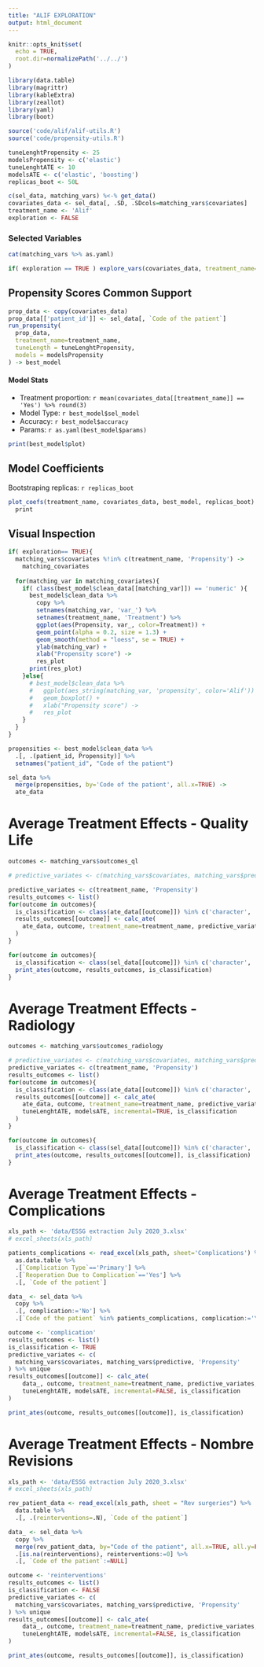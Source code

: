 ```yaml
---
title: "ALIF EXPLORATION"
output: html_document
---
```


```r
knitr::opts_knit$set(
  echo = TRUE, 
  root.dir=normalizePath('../../')
)
```

```r
library(data.table)
library(magrittr)
library(kableExtra)
library(zeallot)
library(yaml)
library(boot)

source('code/alif/alif-utils.R')
source('code/propensity-utils.R')

tuneLenghtPropensity <- 25
modelsPropensity <- c('elastic')
tuneLenghtATE <- 10
modelsATE <- c('elastic', 'boosting')
replicas_boot <- 50L

c(sel_data, matching_vars) %<-% get_data()
covariates_data <- sel_data[, .SD, .SDcols=matching_vars$covariates]
treatment_name <- 'Alif'
exploration <- FALSE
```

### Selected Variables

```r
cat(matching_vars %>% as.yaml)
```

```r
if( exploration == TRUE ) explore_vars(covariates_data, treatment_name=treatment_name)
```


## Propensity Scores Common Support
```r
prop_data <- copy(covariates_data)
prop_data[['patient_id']] <- sel_data[, `Code of the patient`]
run_propensity(
  prop_data,
  treatment_name=treatment_name,
  tuneLength = tuneLenghtPropensity,
  models = modelsPropensity
) -> best_model

```

#### Model Stats

- Treatment proportion: `r mean(covariates_data[[treatment_name]] == 'Yes') %>% round(3)`
- Model Type: `r best_model$sel_model`
- Accuracy: `r best_model$accuracy`
- Params: `r as.yaml(best_model$params)`


```r
print(best_model$plot)
```

## Model Coefficients

Bootstraping replicas: `r replicas_boot`

```r
plot_coefs(treatment_name, covariates_data, best_model, replicas_boot) %>% 
  print
```



## Visual Inspection

```r

if( exploration== TRUE){
  matching_vars$covariates %!in% c(treatment_name, 'Propensity') ->
    matching_covariates
  
  for(matching_var in matching_covariates){
    if( class(best_model$clean_data[[matching_var]]) == 'numeric' ){
      best_model$clean_data %>% 
        copy %>% 
        setnames(matching_var, 'var_') %>% 
        setnames(treatment_name, 'Treatment') %>% 
        ggplot(aes(Propensity, var_, color=Treatment)) +
        geom_point(alpha = 0.2, size = 1.3) +
        geom_smooth(method = "loess", se = TRUE) +
        ylab(matching_var) +
        xlab("Propensity score") ->
        res_plot
      print(res_plot)
    }else{
      # best_model$clean_data %>%
      #   ggplot(aes_string(matching_var, 'propensity', color='Alif')) +
      #   geom_boxplot() +
      #   xlab("Propensity score") ->
      #   res_plot
    }
  }
}
```


```r
propensities <- best_model$clean_data %>% 
  .[, .(patient_id, Propensity)] %>% 
  setnames("patient_id", "Code of the patient")

sel_data %>% 
  merge(propensities, by='Code of the patient', all.x=TRUE) ->
  ate_data
```


# Average Treatment Effects - Quality Life

```r
outcomes <- matching_vars$outcomes_ql

# predictive_variates <- c(matching_vars$covariates, matching_vars$predictive) %>% unique

predictive_variates <- c(treatment_name, 'Propensity')
results_outcomes <- list()
for(outcome in outcomes){
  is_classification <- class(ate_data[[outcome]]) %in% c('character', 'factor')
  results_outcomes[[outcome]] <- calc_ate(
    ate_data, outcome, treatment_name=treatment_name, predictive_variates, first_visit=TRUE, tuneLenghtATE, modelsATE, incremental=TRUE, is_classification
  )
}
```

```r
for(outcome in outcomes){
  is_classification <- class(sel_data[[outcome]]) %in% c('character', 'factor')
  print_ates(outcome, results_outcomes, is_classification)
}
```

# Average Treatment Effects - Radiology

```r
outcomes <- matching_vars$outcomes_radiology

# predictive_variates <- c(matching_vars$covariates, matching_vars$predictive) %>% unique
predictive_variates <- c(treatment_name, 'Propensity')
results_outcomes <- list()
for(outcome in outcomes){
  is_classification <- class(ate_data[[outcome]]) %in% c('character', 'factor')
  results_outcomes[[outcome]] <- calc_ate(
    ate_data, outcome, treatment_name=treatment_name, predictive_variates, first_visit=FALSE,
    tuneLenghtATE, modelsATE, incremental=TRUE, is_classification
  )
}
```

```r
for(outcome in outcomes){
  is_classification <- class(sel_data[[outcome]]) %in% c('character', 'factor')
  print_ates(outcome, results_outcomes[[outcome]], is_classification)
}
```

# Average Treatment Effects - Complications

```r
xls_path <- 'data/ESSG extraction July 2020_3.xlsx'
# excel_sheets(xls_path)

patients_complications <- read_excel(xls_path, sheet='Complications') %>%
  as.data.table %>%
  .[`Complication Type`=='Primary'] %>%
  .[`Reoperation Due to Complication`=='Yes'] %>%
  .[, `Code of the patient`]

data_ <- sel_data %>%
  copy %>%
  .[, complication:='No'] %>%
  .[`Code of the patient` %in% patients_complications, complication:='Yes']

outcome <- 'complication'
results_outcomes <- list()
is_classification <- TRUE
predictive_variates <- c(
  matching_vars$covariates, matching_vars$predictive, 'Propensity'
) %>% unique
results_outcomes[[outcome]] <- calc_ate(
    data_, outcome, treatment_name=treatment_name, predictive_variates, first_visit=FALSE,
    tuneLenghtATE, modelsATE, incremental=FALSE, is_classification
)
```

```r
print_ates(outcome, results_outcomes[[outcome]], is_classification)
```

# Average Treatment Effects - Nombre Revisions

```r
xls_path <- 'data/ESSG extraction July 2020_3.xlsx'
# excel_sheets(xls_path)

rev_patient_data <- read_excel(xls_path, sheet = "Rev surgeries") %>% 
  data.table %>% 
  .[, .(reinterventions=.N), `Code of the patient`]

data_ <- sel_data %>%
  copy %>%
  merge(rev_patient_data, by="Code of the patient", all.x=TRUE, all.y=FALSE) %>% 
  .[is.na(reinterventions), reinterventions:=0] %>% 
  .[, `Code of the patient`:=NULL]

outcome <- 'reinterventions'
results_outcomes <- list()
is_classification <- FALSE
predictive_variates <- c(
  matching_vars$covariates, matching_vars$predictive, 'Propensity'
) %>% unique
results_outcomes[[outcome]] <- calc_ate(
    data_, outcome, treatment_name=treatment_name, predictive_variates, first_visit=FALSE,
    tuneLenghtATE, modelsATE, incremental=FALSE, is_classification
)
```

```r
print_ates(outcome, results_outcomes[[outcome]], is_classification)
```